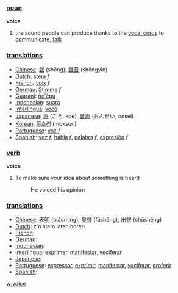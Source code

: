 === [[noun]] ===

'''voice'''
#the sound people can produce thanks to the [[vocal cord]]s to communicate, [[talk]]

=== [[translation]]s ===
*[[Chinese]]: [[聲]] (shēng), [[聲音]] (shēngyīn)
*[[Dutch]]: [[stem]] ''f''
*[[French]]: [[voix]] ''f''
*[[German]]: [[Stimme]] ''f''
*[[Guaraní]]: [[ñe'ẽpu]]
*[[Indonesian]]: [[suara]]
*[[Interlingua]]: [[voce]]
*[[Japanese]]: [[声]] (こえ, koe), [[音声]] (おんせい, onsei)
*[[Korean]]: [[목소리]] (moksori)
*[[Portuguese]]: [[voz]] ''f''
*[[Spanish]]: [[voz]] ''f'', [[habla]] ''f'', [[palabra]] ''f'', [[expresión]] ''f''

=== [[verb]] ===

'''voice'''
#To make sure your idea about something is heard
#: He voiced his opinion

=== [[translation]]s ===
*[[Chinese]]: [[表明]] (biǎomíng), [[發聲]] (fāshēng), [[出聲]] (chūshēng)
*[[Dutch]]: z'n stem laten horen
*[[French]]: [[]]
*[[German]]: [[]]
*[[Indonesian]]: [[]]
*[[Interlingua]]: [[exprimer]], [[manifestar]], [[vociferar]]
*[[Japanese]]: [[]]
*[[Portuguese]]: [[expressar]], [[exprimir]], [[manifestar]], [[vociferar]], [[proferir]]
*[[Spanish]]: [[]]

[[w:voice]]